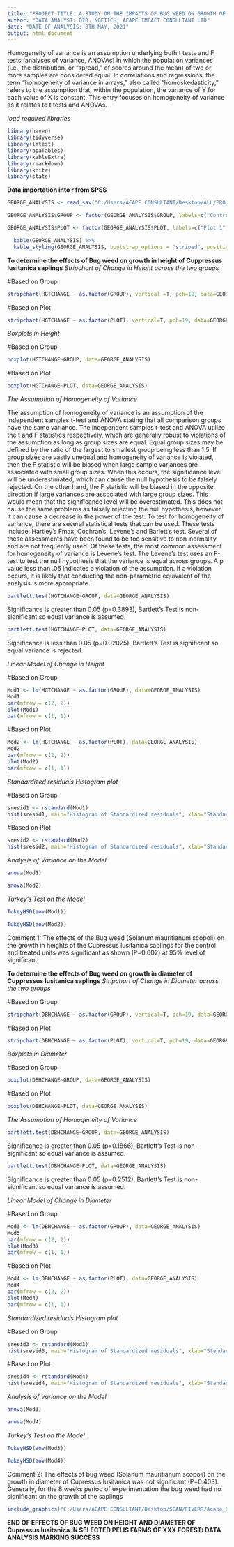 ---
title: "PROJECT TITLE: A STUDY ON THE IMPACTS OF BUG WEED ON GROWTH OF Cupressus lusitanica IN SELECTED PELIS FARMS OF XXX FOREST"
author: "DATA ANALYST: DIR. NGETICH, ACAPE IMPACT CONSULTANT LTD"
date: "DATE OF ANALYSIS: 8TH MAY, 2021"
output: html_document
---
Homogeneity of variance is an assumption underlying both t tests and F tests (analyses of variance, ANOVAs) in which the population variances (i.e., the distribution, or “spread,” of scores around the mean) of two or more samples are considered equal. In correlations and regressions, the term “homogeneity of variance in arrays,” also called “homoskedasticity,” refers to the assumption that, within the population, the variance of Y for each value of X is constant. This entry focuses on homogeneity of variance as it relates to t tests and ANOVAs.

*load required libraries*

```{r echo=TRUE, message=FALSE, warning=FALSE}
library(haven)
library(tidyverse)
library(lmtest)
library(apaTables)
library(kableExtra)
library(rmarkdown)
library(knitr)
library(stats)
```

**Data importation into r from SPSS**

```{r echo=FALSE, message=FALSE, warning=FALSE}
GEORGE_ANALYSIS <- read_sav("C:/Users/ACAPE CONSULTANT/Desktop/ALL/PROJECTS/George Project/GEORGE ANALYSIS.sav")

GEORGE_ANALYSIS$GROUP <- factor(GEORGE_ANALYSIS$GROUP, labels=c("Control", "Treatment"))

GEORGE_ANALYSIS$PLOT <- factor(GEORGE_ANALYSIS$PLOT, labels=c("Plot 1", "Plot 2", "Plot 3"))

  kable(GEORGE_ANALYSIS) %>%
  kable_styling(GEORGE_ANALYSIS, bootstrap_options = "striped", position = "left", font_size = 12)
```

**To determine the effects of Bug weed on growth in height of Cuppressus lusitanica saplings**
*Stripchart of Change in Height across the two groups*

#Based on Group

```{r echo=FALSE, message=FALSE, warning=FALSE}
stripchart(HGTCHANGE ~ as.factor(GROUP), vertical =T, pch=19, data=GEORGE_ANALYSIS, xlab="Group Type", ylab="Change in Height", col="red", method="jitter", jitter=0.04)
```

#Based on Plot

```{r echo=FALSE, message=FALSE, warning=FALSE}
stripchart(HGTCHANGE ~ as.factor(PLOT), vertical=T, pch=19, data=GEORGE_ANALYSIS, xlab="Plot", ylab="Change in Height", col="blue", method="jitter", jitter=0.04)
```

*Boxplots in Height*

#Based on Group

```{r echo=FALSE, message=FALSE, warning=FALSE}
boxplot(HGTCHANGE~GROUP, data=GEORGE_ANALYSIS)
```

#Based on Plot

```{r echo=FALSE, message=FALSE, warning=FALSE}
boxplot(HGTCHANGE~PLOT, data=GEORGE_ANALYSIS)
```

*The Assumption of Homogeneity of Variance*

The assumption of homogeneity of variance is an assumption of the independent samples t-test and ANOVA stating that all comparison groups have the same variance.  The independent samples t-test and ANOVA utilize the t and F statistics respectively, which are generally robust to violations of the assumption as long as group sizes are equal.  Equal group sizes may be defined by the ratio of the largest to smallest group being less than 1.5.  If group sizes are vastly unequal and homogeneity of variance is violated, then the F statistic will be biased when large sample variances are associated with small group sizes.  When this occurs, the significance level will be underestimated, which can cause the null hypothesis to be falsely rejected.  On the other hand, the F statistic will be biased in the opposite direction if large variances are associated with large group sizes.  This would mean that the significance level will be overestimated.  This does not cause the same problems as falsely rejecting the null hypothesis, however, it can cause a decrease in the power of the test.
To test for homogeneity of variance, there are several statistical tests that can be used.  These tests include: Hartley’s Fmax, Cochran’s, Levene’s and Barlett’s test.  Several of these assessments have been found to be too sensitive to non-normality and are not frequently used.  Of these tests, the most common assessment for homogeneity of variance is Levene’s test.  The Levene’s test uses an F-test to test the null hypothesis that the variance is equal across groups.  A p value less than .05 indicates a violation of the assumption.  If a violation occurs, it is likely that conducting the non-parametric equivalent of the analysis is more appropriate.

```{r echo=FALSE, message=FALSE, warning=FALSE}
bartlett.test(HGTCHANGE~GROUP, data=GEORGE_ANALYSIS)
```

Significance is greater than 0.05 (p=0.3893), Bartlett’s Test is non-significant so equal variance is assumed.

```{r echo=FALSE, message=FALSE, warning=FALSE}
bartlett.test(HGTCHANGE~PLOT, data=GEORGE_ANALYSIS)
```

Significance is less than 0.05 (p=0.02025), Bartlett’s Test is significant so equal variance is rejected.

*Linear Model of Change in Height*

#Based on Group

```{r echo=FALSE, message=FALSE, warning=FALSE}
Mod1 <- lm(HGTCHANGE ~ as.factor(GROUP), data=GEORGE_ANALYSIS)
Mod1
par(mfrow = c(2, 2))
plot(Mod1)
par(mfrow = c(1, 1))
```

#Based on Plot

```{r echo=FALSE, message=FALSE, warning=FALSE}
Mod2 <- lm(HGTCHANGE ~ as.factor(PLOT), data=GEORGE_ANALYSIS)
Mod2
par(mfrow = c(2, 2))
plot(Mod2)
par(mfrow = c(1, 1))
```

*Standardized residuals Histogram plot*

#Based on Group

```{r echo=FALSE, message=FALSE, warning=FALSE}
sresid1 <- rstandard(Mod1)
hist(sresid1, main="Histogram of Standardized residuals", xlab="Standardized Residuals", col="red")
```

#Based on Plot

```{r echo=FALSE, message=FALSE, warning=FALSE}
sresid2 <- rstandard(Mod2)
hist(sresid2, main="Histogram of Standardized residuals", xlab="Standardized Residuals")
```

*Analysis of Variance on the Model*

```{r echo=FALSE, message=FALSE, warning=FALSE}
anova(Mod1)
```

```{r echo=FALSE, message=FALSE, warning=FALSE}
anova(Mod2)
```

*Turkey's Test on the Model*

```{r echo=FALSE, message=FALSE, warning=FALSE}
TukeyHSD(aov(Mod1))
```

```{r echo=FALSE, message=FALSE, warning=FALSE}
TukeyHSD(aov(Mod2))
```

Comment 1: The effects of the Bug weed (Solanum mauritianum scopoli) on the growth in heights of the Cupressus lusitanica saplings for the control and treated units was significant as shown (P=0.002) at 95% level of significant

**To determine the effects of Bug weed on growth in diameter of Cuppressus lusitanica saplings**
*Stripchart of Change in Diameter across the two groups*

#Based on Group

```{r echo=FALSE, message=FALSE, warning=FALSE}
stripchart(DBHCHANGE ~ as.factor(GROUP), vertical=T, pch=19, data=GEORGE_ANALYSIS, xlab="Group Type", ylab="Change in Diameter", method="jitter", jitter=0.04)
```

#Based on Plot

```{r echo=FALSE, message=FALSE, warning=FALSE}
stripchart(DBHCHANGE ~ as.factor(PLOT), vertical=T, pch=19, data=GEORGE_ANALYSIS, xlab="Plot", ylab="Change in Diameter", col="blue", method="jitter", jitter=0.04)
```

*Boxplots in Diameter*

#Based on Group

```{r echo=FALSE, message=FALSE, warning=FALSE}
boxplot(DBHCHANGE~GROUP, data=GEORGE_ANALYSIS)
```

#Based on Plot

```{r echo=FALSE, message=FALSE, warning=FALSE}
boxplot(DBHCHANGE~PLOT, data=GEORGE_ANALYSIS)
```

*The Assumption of Homogeneity of Variance*

```{r echo=FALSE, message=FALSE, warning=FALSE}
bartlett.test(DBHCHANGE~GROUP, data=GEORGE_ANALYSIS)
```

Significance is greater than 0.05 (p=0.1866), Bartlett’s Test is non-significant so equal variance is assumed.

```{r echo=FALSE, message=FALSE, warning=FALSE}
bartlett.test(DBHCHANGE~PLOT, data=GEORGE_ANALYSIS)
```

Significance is greater than 0.05 (p=0.2512), Bartlett’s Test is non-significant so equal variance is assumed.

*Linear Model of Change in Diameter*

#Based on Group

```{r echo=FALSE, message=FALSE, warning=FALSE}
Mod3 <- lm(DBHCHANGE ~ as.factor(GROUP), data=GEORGE_ANALYSIS)
Mod3
par(mfrow = c(2, 2))
plot(Mod3)
par(mfrow = c(1, 1))
```

#Based on Plot

```{r echo=FALSE, message=FALSE, warning=FALSE}
Mod4 <- lm(DBHCHANGE ~ as.factor(PLOT), data=GEORGE_ANALYSIS)
Mod4
par(mfrow = c(2, 2))
plot(Mod4)
par(mfrow = c(1, 1))
```

*Standardized residuals Histogram plot*

#Based on Group

```{r echo=FALSE, message=FALSE, warning=FALSE}
sresid3 <- rstandard(Mod3)
hist(sresid3, main="Histogram of Standardized residuals", xlab="Standardized Residuals", col="blue")
```

#Based on Plot

```{r echo=FALSE, message=FALSE, warning=FALSE}
sresid4 <- rstandard(Mod4)
hist(sresid4, main="Histogram of Standardized residuals", xlab="Standardized Residuals")
```

*Analysis of Variance on the Model*

```{r echo=FALSE, message=FALSE, warning=FALSE}
anova(Mod3)
```

```{r echo=FALSE, message=FALSE, warning=FALSE}
anova(Mod4)
```

*Turkey's Test on the Model*

```{r echo=FALSE, message=FALSE, warning=FALSE}
TukeyHSD(aov(Mod3))
```

```{r echo=FALSE, message=FALSE, warning=FALSE}
TukeyHSD(aov(Mod4))
```

Comment 2: The effects of bug weed (Solanum mauritianum scopoli) on the growth in diameter of Cupressus lusitanica was not significant (P=0.403). Generally, for the 8 weeks period of experimentation the bug weed had no significant on the growth of the saplings

```{r, echo=FALSE}
include_graphics("C:/Users/ACAPE CONSULTANT/Desktop/SCAN/FIVERR/Acape_Gig1.png")
```

**END OF EFFECTS OF BUG WEED ON HEIGHT AND DIAMETER OF Cupressus lusitanica IN SELECTED PELIS FARMS OF XXX FOREST: DATA ANALYSIS MARKING SUCCESS**
